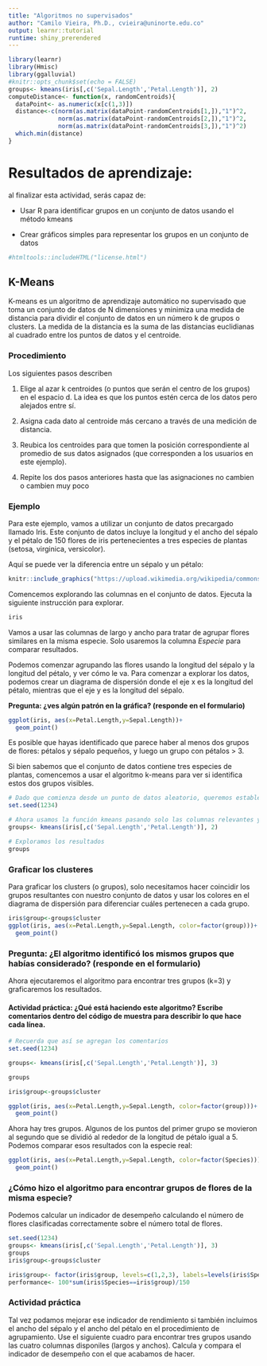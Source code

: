 ```yaml
---
title: "Algoritmos no supervisados"
author: "Camilo Vieira, Ph.D., cvieira@uninorte.edu.co"
output: learnr::tutorial
runtime: shiny_prerendered
---
```

```r
library(learnr)
library(Hmisc)
library(ggalluvial)
#knitr::opts_chunk$set(echo = FALSE)
groups<- kmeans(iris[,c('Sepal.Length','Petal.Length')], 2)
computeDistance<- function(x, randomCentroids){
  dataPoint<- as.numeric(x[c(1,3)])
  distance<-c(norm(as.matrix(dataPoint-randomCentroids[1,]),"1")^2,
              norm(as.matrix(dataPoint-randomCentroids[2,]),"1")^2,
              norm(as.matrix(dataPoint-randomCentroids[3,]),"1")^2)
  which.min(distance)
}
```

# Resultados de aprendizaje:

al finalizar esta actividad, serás capaz de:

- Usar R para identificar grupos en un conjunto de datos usando el método kmeans

- Crear gráficos simples para representar los grupos en un conjunto de datos


```r
#htmltools::includeHTML("license.html")
```

## K-Means

K-means es un algoritmo de aprendizaje automático no supervisado que toma un conjunto de datos de N dimensiones y minimiza una medida de distancia para dividir el conjunto de datos en un número k de grupos o clusters. La medida de la distancia es la suma de las distancias euclidianas al cuadrado entre los puntos de datos y el centroide. 


### Procedimiento

Los siguientes pasos describen 

1. Elige al azar k centroides (o puntos que serán el centro de los grupos) en el espacio d. La idea es que los puntos estén cerca de los datos pero alejados entre sí.

2. Asigna cada dato al centroide más cercano a través de una medición de distancia.

3. Reubica los centroides para que tomen la posición correspondiente al promedio de sus datos asignados (que corresponden a los usuarios en este ejemplo).

4. Repite los dos pasos anteriores hasta que las asignaciones no cambien o cambien muy poco

### Ejemplo

Para este ejemplo, vamos a utilizar un conjunto de datos precargado llamado Iris. Este conjunto de datos incluye la longitud y el ancho del sépalo y el pétalo de 150 flores de iris pertenecientes a tres especies de plantas (setosa, virginica, versicolor).

Aquí se puede ver la diferencia entre un sépalo y un pétalo:

```r
knitr::include_graphics("https://upload.wikimedia.org/wikipedia/commons/7/7f/Mature_flower_diagram.svg")
```

Comencemos explorando las columnas en el conjunto de datos. Ejecuta la siguiente instrucción para explorar.

```r
iris
```

Vamos a usar las columnas de largo y ancho para tratar de agrupar flores similares en la misma especie. Solo usaremos la columna *Especie* para comparar resultados.

Podemos comenzar agrupando las flores usando la longitud del sépalo y la longitud del pétalo, y ver cómo le va. Para comenzar a explorar los datos, podemos crear un diagrama de dispersión donde el eje x es la longitud del pétalo, mientras que el eje y es la longitud del sépalo.

**Pregunta: ¿ves algún patrón en la gráfica? (responde en el formulario)**
```r
ggplot(iris, aes(x=Petal.Length,y=Sepal.Length))+
  geom_point()
```

Es posible que hayas identificado que parece haber al menos dos grupos de flores: pétalos y sépalo pequeños, y luego un grupo con pétalos > 3.

Si bien sabemos que el conjunto de datos contiene tres especies de plantas, comencemos a usar el algoritmo k-means para ver si identifica estos dos grupos visibles.



```r
# Dado que comienza desde un punto de datos aleatorio, queremos establecer una "semilla" para obtener siempre los mismos resultados
set.seed(1234)

# Ahora usamos la función kmeans pasando solo las columnas relevantes y el número de grupos deseado (k = 2)
groups<- kmeans(iris[,c('Sepal.Length','Petal.Length')], 2)

# Exploramos los resultados
groups
```

### Graficar los clusteres
Para graficar los clusters (o grupos), solo necesitamos hacer coincidir los grupos resultantes con nuestro conjunto de datos y usar los colores en el diagrama de dispersión para diferenciar cuáles pertenecen a cada grupo.


```r
iris$group<-groups$cluster
ggplot(iris, aes(x=Petal.Length,y=Sepal.Length, color=factor(group)))+
  geom_point()
```

### Pregunta: ¿El algoritmo identificó los mismos grupos que habías considerado? (responde en el formulario)

Ahora ejecutaremos el algoritmo para encontrar tres grupos (k=3) y graficaremos los resultados.


#### Actividad práctica: ¿Qué está haciendo este algoritmo? Escribe comentarios dentro del código de muestra para describir lo que hace cada línea.

```r
# Recuerda que así se agregan los comentarios
set.seed(1234)

groups<- kmeans(iris[,c('Sepal.Length','Petal.Length')], 3)

groups

iris$group<-groups$cluster

ggplot(iris, aes(x=Petal.Length,y=Sepal.Length, color=factor(group)))+
  geom_point()
```

Ahora hay tres grupos. Algunos de los puntos del primer grupo se movieron al segundo que se dividió al rededor de la longitud de pétalo igual a 5. Podemos comparar esos resultados con la especie real:

```r
ggplot(iris, aes(x=Petal.Length,y=Sepal.Length, color=factor(Species)))+
  geom_point()
```

### ¿Cómo hizo el algoritmo para encontrar grupos de flores de la misma especie?

Podemos calcular un indicador de desempeño calculando el número de flores clasificadas correctamente sobre el número total de flores.


```r
set.seed(1234)
groups<- kmeans(iris[,c('Sepal.Length','Petal.Length')], 3)
groups
iris$group<-groups$cluster
```

```r
iris$group<- factor(iris$group, levels=c(1,2,3), labels=levels(iris$Species))
performance<- 100*sum(iris$Species==iris$group)/150
```

### Actividad práctica

Tal vez podamos mejorar ese indicador de rendimiento si también incluimos el ancho del sépalo y el ancho del pétalo en el procedimiento de agrupamiento. Use el siguiente cuadro para encontrar tres grupos usando las cuatro columnas disponiles (largos y anchos). Calcula y compara el indicador de desempeño con el que acabamos de hacer.

```r

```
